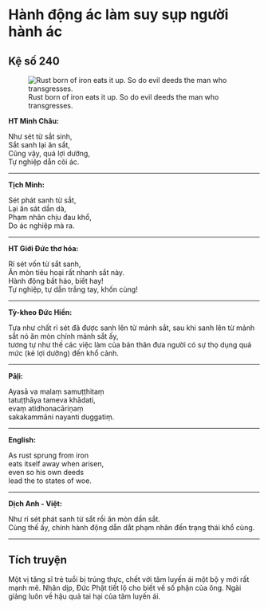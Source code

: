 # Hành động ác làm suy sụp người hành ác {- #hanh-dong-ac-lam-suy-sup-nguoi-hanh-ac}

## Kệ số 240 {- #ke-so-240}

![Rust born of iron eats it up. So do evil deeds the man who transgresses.](images/kinh-phap-cu-ke-so-240-dhammapada-verse-240.jpg){fig-align="center" .lightbox}

**HT Minh Châu:**

Như sét từ sắt sinh,  
Sắt sanh lại ăn sắt,  
Cũng vậy, quá lợi dưỡng,  
Tự nghiệp dẫn cõi ác.  

<hr class="divider">

**Tịch Minh:**

Sét phát sanh từ sắt,  
Lại ăn sát dần dà,  
Phạm nhân chịu đau khổ,  
Do ác nghiệp mà ra.  

<hr class="divider">

**HT Giới Đức thơ hóa:**

Rỉ sét vốn từ sắt sanh,  
Ăn mòn tiêu hoại rất nhanh sắt này.  
Hành động bất hảo, biết hay!  
Tự nghiệp, tự dẫn trắng tay, khốn cùng!  

<hr class="divider">

**Tỳ-kheo Đức Hiền:**

Tựa như chất rỉ sét đã được sanh lên từ mảnh sắt, sau khi sanh lên từ mảnh sắt nó ăn mòn chính mảnh sắt ấy,  
tương tự như thế các việc làm của bản thân đưa người có sự thọ dụng quá mức (kẻ lợi dưỡng) đến khổ cảnh.  

<hr class="divider">

**Pāḷi:**

Ayasā va malaṃ samuṭṭhitaṃ  
tatuṭṭhāya tameva khādati,  
evaṃ atidhonacāriṇaṃ  
sakakammāni nayanti duggatiṃ.  

<hr class="divider">

**English:**

As rust sprung from iron  
eats itself away when arisen,  
even so his own deeds  
lead the to states of woe.  

<hr class="divider">

**Dịch Anh - Việt:**

Như rỉ sét phát sanh từ sắt rồi ăn mòn dần sắt.  
Cùng thế ấy, chính hành động dẫn dắt phạm nhân đến trạng thái khổ cùng.  

<hr class="divider">

## Tích truyện {- #tich-truyen}

Một vị tăng sĩ trẻ tuổi bị trúng thực, chết với tâm luyến ái một bộ y mới rất mạnh mẽ. Nhân dịp, Ðức Phật tiết lộ cho biết về số phận của ông. Ngài giảng luôn về hậu quả tai hại của tâm luyến ái.
